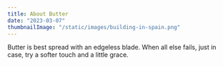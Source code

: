 ```yaml
---
title: About Butter
date: "2023-03-07"
thumbnailImage: "/static/images/building-in-spain.png"
---
```


<Box>
    Butter is best spread with an edgeless blade.  
    When all else fails, just in case,  
    try a softer touch  
    and a little grace.  
</Box>